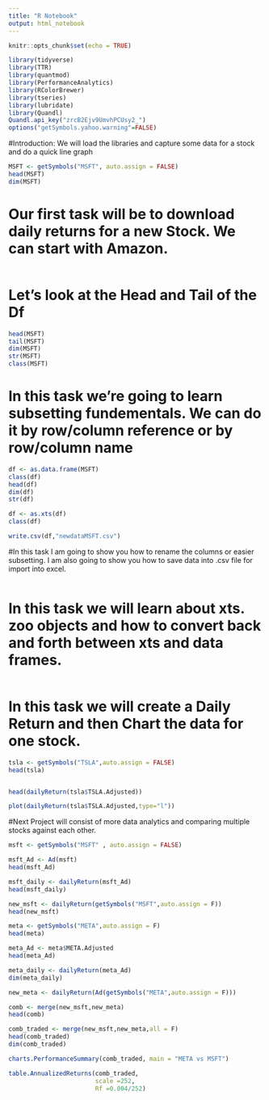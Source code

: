 ```yaml
---
title: "R Notebook"
output: html_notebook
---
```


```r
knitr::opts_chunk$set(echo = TRUE)
```

```r
library(tidyverse)
library(TTR)
library(quantmod)
library(PerformanceAnalytics)
library(RColorBrewer)
library(tseries)
library(lubridate)
library(Quandl)
Quandl.api_key("zrcB2Ejv9UmvhPCUsy2_")
options("getSymbols.yahoo.warning"=FALSE)

```

#Introduction:  We will load the libraries and capture some data for a stock and do a quick line graph

```r
MSFT <- getSymbols("MSFT", auto.assign = FALSE)
head(MSFT)
dim(MSFT)
```

# Our first task will be to download daily returns for a new Stock.  We can start with Amazon.
```r

```

# Let's look at the Head and Tail of the Df
```r
head(MSFT)
tail(MSFT)
dim(MSFT)
str(MSFT)
class(MSFT)
```

# In this task we're going to learn subsetting fundementals. We can do it by row/column reference or by row/column name

```r
df <- as.data.frame(MSFT)
class(df)
head(df)
dim(df)
str(df)

df <- as.xts(df)
class(df)

write.csv(df,"newdataMSFT.csv")
```

#In this task I am going to show you how to rename the columns or easier subsetting.  I am also going to show you how to save data into .csv file for import into excel.  

```r

```



# In this task we will learn about xts. zoo objects and how to convert back and forth between xts and data frames.

```r

```


# In this task we will create a Daily Return and then Chart the data for one stock.

```r
tsla <- getSymbols("TSLA",auto.assign = FALSE)
head(tsla)


head(dailyReturn(tsla$TSLA.Adjusted))

plot(dailyReturn(tsla$TSLA.Adjusted,type="l"))
```

#Next Project will consist of more data analytics and comparing multiple stocks against each other.
```r
msft <- getSymbols("MSFT" , auto.assign = FALSE)

msft_Ad <- Ad(msft)
head(msft_Ad)

msft_daily <- dailyReturn(msft_Ad)
head(msft_daily)

new_msft <- dailyReturn(getSymbols("MSFT",auto.assign = F))
head(new_msft)
```

```r
meta <- getSymbols("META",auto.assign = F)
head(meta)

meta_Ad <- meta$META.Adjusted
head(meta_Ad)

meta_daily <- dailyReturn(meta_Ad)
dim(meta_daily)

new_meta <- dailyReturn(Ad(getSymbols("META",auto.assign = F)))
```

```r
comb <- merge(new_msft,new_meta)
head(comb)

comb_traded <- merge(new_msft,new_meta,all = F)
head(comb_traded)
dim(comb_traded)
```
```r
charts.PerformanceSummary(comb_traded, main = "META vs MSFT")
```


```r
table.AnnualizedReturns(comb_traded,
                        scale =252, 
                        Rf =0.004/252)
```

